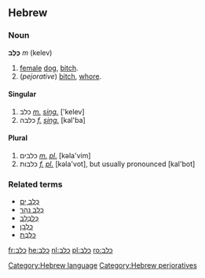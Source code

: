==Hebrew==

===Noun===
'''כֶּלֶב''' ''m'' (kelev)

# [[female]] [[dog]], [[bitch]].
# (''pejorative'') [[bitch]], [[whore]].

====Singular====
# כלב ''[[masculine|m.]]'' ''[[singular|sing.]]'' ['kelev]
# כלבה ''[[feminine|f.]]'' ''[[singular|sing.]]'' [kal'ba]

====Plural====
# כלבים ''[[masculine|m.]] [[plural|pl.]]'' [kəla'vim]
# כלבות ''[[feminine|f.]] [[plural|pl.]]'' [kəla'vot], but usually pronounced [kal'bot] 

===Related terms===
*[[כלב ים|כֶּלֶב יָם]]
*[[כלב נהר|כֶּלֶב נָהָר]]
*[[כלבלב|כְּלַבְלָב]]
*[[כלבן|כַּלְבָן]]
*[[כלבת|כַּלֶּבֶת]]

[[Category:Hebrew language]]
[[Category:Hebrew perjoratives]]

[[fr:כלב]]
[[he:כלב]]
[[nl:כלב]]
[[pl:כלב]]
[[ro:כלב]]